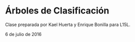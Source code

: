 # Árboles de Clasificación

Clase preparada por Kael Huerta y Enrique Bonilla para L15L.

6 de julio de 2016
